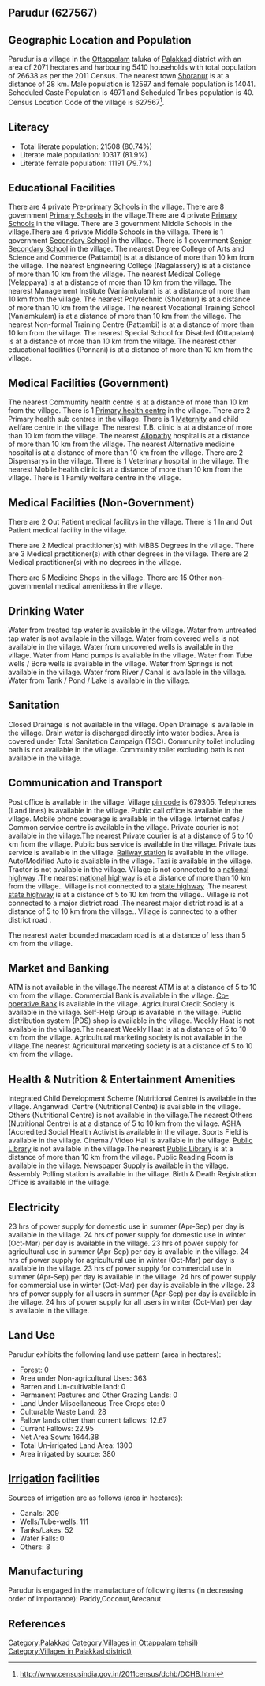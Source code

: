 {{Infobox settlement
| name=Parudur
| native_name=
| native_name_lang=
| other_name=
| nickname=
| settlement_type=Village
| image_skyline=
| image_alt=
| image_caption=
| pushpin_map=India Kerala
| pushpin_label_position=right
| pushpin_map_alt=
| pushpin_map_caption=Location in Kerala, India
| latd=
| latm=
| lats=
| latNS=
| longd=
| longm=
| longs=
| longEW=
| coordinates_display=inline,title
| subdivision_type=Country
| subdivision_name={{flag|India}}
| subdivision_type1=[[States and territories of India|State]]
| subdivision_name1=Kerala 
| subdivision_type2=[[List of districts of India|District]]
| subdivision_name2=Palakkad
| subdivision_type3=Tahsil
| subdivision_name3=Ottappalam
| website=
| established_title=<!-- Established -->
| established_date=
| founder=
| named_for=
| government_type=
| governing_body=
| unit_pref=Metric=
| area_footnotes=
| area_rank=
| area_total_km2=20.71
| elevation_footnotes=
| elevation_m=
| population_total=26638
| population_as_of=2011
| population_rank=
| population_density_km2=1286
| population_demonym=
| population_footnotes=
| demographics_type1=Languages
| demographics1_title1=Official
| demographics1_info1=[[Malayalam language|Malayalam]]
| timezone1=[[Indian Standard Time|IST]]
| utc_offset1==+5:30
| postal_code_type=[[Postal Index Number|PIN]]
| postal_code=679305
| area_code_type=Telephone code
| area_code=
| registration_plate=
| blank1_name_sec1=Nearest city
| blank1_info_sec1=[[Shoranur]]
| blank2_name_sec1=[[Human sex ratio|Sex ratio]]
| blank2_info_sec1=1114 [[male|♂]]/[[female|♀]]
| blank3_name_sec1=Literacy
| blank3_info_sec1=80.74%
| blank1_name_sec2=[[2011 Census of India|2011 census]] code
| blank1_info_sec2=627567
| footnotes=
}}

== Parudur (627567) ==

== Geographic Location and Population ==

Parudur is a village in the [[Ottappalam]] taluka of [[Palakkad]] district with an area of 2071 hectares and harbouring 5410 households with total population of 26638 as per the 2011 Census. The nearest town [[Shoranur]] is at a distance of 28 km. Male population is 12597 and female population is 14041. Scheduled Caste Population is 4971 and Scheduled Tribes population is 40. Census Location Code of the village is 627567<ref>http://www.censusindia.gov.in/2011census/dchb/DCHB.html</ref>.


== Literacy ==  
* Total literate population: 21508 (80.74%)
* Literate male population: 10317 (81.9%)
* Literate female population: 11191 (79.7%)


== Educational Facilities ==  
There are 4 private [[Pre-primary]] [[School]]s in the village.
There are 8 government [[Primary School]]s in the village.There are 4 private [[Primary School]]s in the village.
There are 3 government Middle Schools in the village.There are 4 private Middle Schools in the village.
There is 1 government [[Secondary School]] in the village.
There is 1 government [[Senior Secondary School]] in the village.
The nearest Degree College of Arts and Science and Commerce (Pattambi) is at a distance of more than 10 km from the village.
The nearest Engineering College (Nagalassery) is at a distance of more than 10 km from the village.
The nearest Medical College (Velappaya) is at a distance of more than 10 km from the village.
The nearest Management Institute (Vaniamkulam) is at a distance of more than 10 km from the village.
The nearest Polytechnic (Shoranur) is at a distance of more than 10 km from the village.
The nearest Vocational Training School (Vaniamkulam) is at a distance of more than 10 km from the village.
The nearest Non-formal Training Centre (Pattambi) is at a distance of more than 10 km from the village.
The nearest Special School for Disabled (Ottapalam) is at a distance of more than 10 km from the village.
The nearest other educational facilities (Ponnani) is at a distance of more than 10 km from the village.


== Medical Facilities (Government) ==
The nearest Commumity health centre is at a distance of more than 10 km from the village.
There is 1 [[Primary health centre]] in the village.
There are 2 Primary health sub centres in the village.
There is 1 [[Maternity]] and child welfare centre in the village.
The nearest T.B. clinic is at a distance of more than 10 km from the village.
The nearest [[Allopathy]] hospital is at a distance of more than 10 km from the village.
The nearest Alternative medicine hospital is at a distance of more than 10 km from the village.
There are 2 Dispensarys in the village.
There is 1 Veterinary hospital in the village.
The nearest Mobile health clinic is at a distance of more than 10 km from the village.
There is 1 Family welfare centre in the village.


== Medical Facilities (Non-Government) ==
There are 2 Out Patient medical facilitys in the village.
There is 1 In and Out Patient medical facility in the village.

There are 2 Medical practitioner(s) with MBBS Degrees in the village.
There are 3 Medical practitioner(s) with other degrees in the village.
There are 2 Medical practitioner(s) with no degrees in the village.

There are 5 Medicine Shops in the village.
There are 15 Other non-governmental medical amenitiess in the village.


== Drinking Water ==
Water from treated tap water is available in the village.
Water from untreated tap water is not available in the village.
Water from covered wells is not available in the village.
Water from uncovered wells is available in the village.
Water from Hand pumps is available in the village.
Water from Tube wells / Bore wells is available in the village.
Water from Springs is not available in the village.
Water from River / Canal is available in the village.
Water from Tank / Pond / Lake is available in the village.


== Sanitation ==
Closed Drainage is not available in the village.
Open Drainage is available in the village.
Drain water is discharged directly into water bodies.
Area is covered under Total Sanitation Campaign (TSC).
Community toilet including bath is not available in the village.
Community toilet excluding bath is not available in the village.


== Communication and Transport ==
Post office is available in the village.
Village [[pin code]] is 679305.
Telephones (Land lines) is available in the village.
Public call office is available in the village.
Mobile phone coverage is available in the village.
Internet cafes / Common service centre is available in the village.
Private courier is not available in the village.The nearest Private courier is at a distance of 5 to 10 km from the village.
Public bus service is available in the village.
Private bus service is available in the village.
[[Railway station]] is available in the village.
Auto/Modified Auto is available in the village.
Taxi is available in the village.
Tractor is not available in the village.
Village is not connected to a [[national highway]] .The nearest [[national highway]] is at a distance of more than 10 km from the village..
Village is not connected to a [[state highway]] .The nearest [[state highway]] is at a distance of 5 to 10 km from the village..
Village is not connected to a major district road   .The nearest major district road   is at a distance of 5 to 10 km from the village..
Village is connected to a other district road  .


The nearest water bounded macadam road is at a distance of less than 5 km from the village.




== Market and Banking ==
ATM is not available in the village.The nearest ATM is at a distance of 5 to 10 km from the village.
Commercial Bank is available in the village.
[[Co-operative Bank]] is available in the village.
Agricultural Credit Society is available in the village.
Self-Help Group is available in the village.
Public distribution system (PDS) shop is available in the village.
Weekly Haat is not available in the village.The nearest Weekly Haat is at a distance of 5 to 10 km from the village.
Agricultural marketing society is not available in the village.The nearest Agricultural marketing society is at a distance of 5 to 10 km from the village.


== Health & Nutrition & Entertainment Amenities ==
Integrated Child Development Scheme (Nutritional Centre) is available in the village.
Anganwadi Centre (Nutritional Centre) is available in the village.
Others (Nutritional Centre) is not available in the village.The nearest Others (Nutritional Centre) is at a distance of 5 to 10 km from the village.
ASHA (Accredited Social Health Activist is available in the village.
Sports Field is available in the village.
Cinema / Video Hall is available in the village.
[[Public Library]] is not available in the village.The nearest [[Public Library]] is at a distance of more than 10 km from the village.
Public Reading Room is available in the village.
Newspaper Supply is available in the village.
Assembly Polling station is available in the village.
Birth & Death Registration Office is available in the village.


== Electricity ==
23 hrs of power supply for domestic use in summer (Apr-Sep) per day is available in the village.
24 hrs of power supply for domestic use in winter (Oct-Mar) per day is available in the village.
23 hrs of power supply for agricultural use in summer (Apr-Sep) per day is available in the village.
24 hrs of power supply for agricultural use in winter (Oct-Mar) per day is available in the village.
23 hrs of power supply for commercial use in summer (Apr-Sep) per day is available in the village.
24 hrs of power supply for commercial use in winter (Oct-Mar) per day is available in the village.
23 hrs of power supply for all users in summer (Apr-Sep) per day is available in the village.
24 hrs of power supply for all users in winter (Oct-Mar) per day is available in the village.


== Land Use ==
Parudur exhibits the following land use pattern (area in hectares):
* [[Forest]]: 0
* Area under Non-agricultural Uses: 363
* Barren and Un-cultivable land: 0
* Permanent Pastures and Other Grazing Lands: 0
* Land Under Miscellaneous Tree Crops etc: 0
* Culturable Waste Land: 28
* Fallow lands other than current fallows: 12.67
* Current Fallows: 22.95
* Net Area Sown: 1644.38
* Total Un-irrigated Land Area: 1300
* Area irrigated by source: 380


== [[Irrigation]] facilities ==
Sources of irrigation are as follows (area in hectares):
* Canals: 209
* Wells/Tube-wells: 111
* Tanks/Lakes: 52
* Water Falls: 0
* Others: 8


== Manufacturing ==
Parudur is engaged in the manufacture of following items (in decreasing order of importance): Paddy,Coconut,Arecanut


[[Category:Palakkad]]
[[Category:Villages in Ottappalam tehsil)]]
[[Category:Villages in Palakkad district)]]


== References ==
{{Reflist}}



